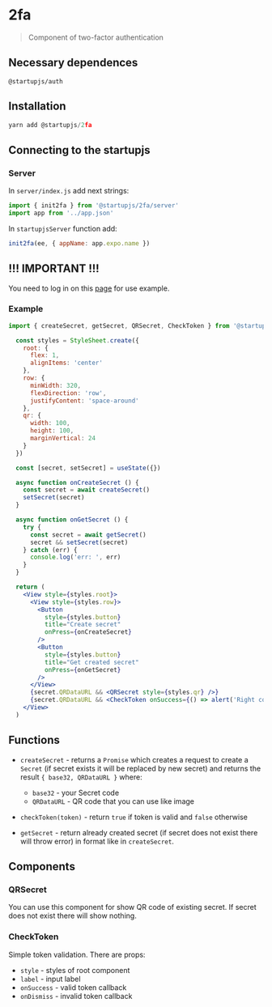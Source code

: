 
# 2fa
> Сomponent of two-factor authentication

## Necessary dependences
  `@startupjs/auth`

## Installation

```js
yarn add @startupjs/2fa
```

## Connecting to the startupjs

### Server

In `server/index.js` add next strings:
```js
import { init2fa } from '@startupjs/2fa/server'
import app from '../app.json'
```

In `startupjsServer` function add:
```js
init2fa(ee, { appName: app.expo.name })
```

## !!! IMPORTANT !!!
You need to log in on this [page](/auth/sign-in) for use example.

### Example
```js
import { createSecret, getSecret, QRSecret, CheckToken } from '@startupjs/2fa'
```

```jsx example
  const styles = StyleSheet.create({
    root: {
      flex: 1,
      alignItems: 'center'
    },
    row: {
      minWidth: 320,
      flexDirection: 'row',
      justifyContent: 'space-around'
    },
    qr: {
      width: 100,
      height: 100,
      marginVertical: 24
    }
  })

  const [secret, setSecret] = useState({})

  async function onCreateSecret () {
    const secret = await createSecret()
    setSecret(secret)
  }

  async function onGetSecret () {
    try {
      const secret = await getSecret()
      secret && setSecret(secret)
    } catch (err) {
      console.log('err: ', err)
    }
  }

  return (
    <View style={styles.root}>
      <View style={styles.row}>
        <Button
          style={styles.button}
          title="Create secret"
          onPress={onCreateSecret}
        />
        <Button
          style={styles.button}
          title="Get created secret"
          onPress={onGetSecret}
        />
      </View>
      {secret.QRDataURL && <QRSecret style={styles.qr} />}
      {secret.QRDataURL && <CheckToken onSuccess={() => alert('Right code')} onDismiss={() => alert('Wrong code')} />}
    </View>
  )
```

## Functions

- `createSecret` - returns a `Promise` which creates a request to create a `Secret` (if secret exists it will be replaced by new secret) and returns the result `{ base32, QRDataURL }` where:
    - `base32` - your Secret code
    - `QRDataURL` - QR code that you can use like image

- `checkToken(token)` - return `true` if token is valid and `false` otherwise

- `getSecret` - return already created secret (if secret does not exist there will throw error) in format like in `createSecret`.

## Components

### QRSecret
  You can use this component for show QR code of existing secret. If secret does not exist there will show nothing.

### CheckToken
  Simple token validation. There are props:
- `style` - styles of root component
- `label` - input label
- `onSuccess` - valid token callback
- `onDismiss` - invalid token callback
